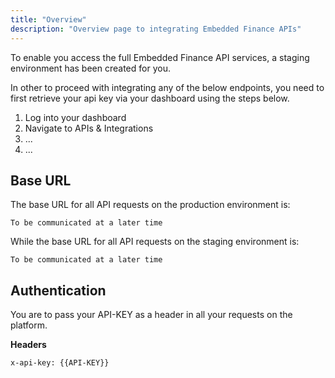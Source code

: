 ```yaml
---
title: "Overview"
description: "Overview page to integrating Embedded Finance APIs"
---
```


To enable you access the full Embedded Finance API services, a staging environment has been created for you.

In other to proceed with integrating any of the below endpoints, you need to first retrieve your api key via your dashboard using the steps below.

<ol>
	<li> Log into your dashboard</li>
	<li> Navigate to APIs & Integrations</li>
	<li>...</li>
	<li>...</li>
</ol>

## Base URL

The base URL for all API requests on the production environment is:

```
To be communicated at a later time
```

While the base URL for all API requests on the staging environment is:

```
To be communicated at a later time
```

## Authentication

You are to pass your API-KEY as a header in all your requests on the platform.

**Headers**

```https
x-api-key: {{API-KEY}}
```
